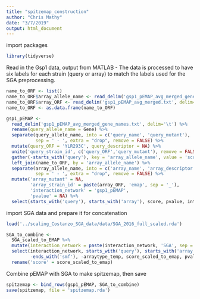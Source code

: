 ```yaml
---
title: "spitzemap_construction"
author: "Chris Mathy"
date: "3/7/2019"
output: html_document
---
```


import packages
```r
library(tidyverse)
```

Read in the Gsp1 data, output from MATLAB
- The data is processed to have six labels for each strain (query or array) to match the labels
  used for the SGA preprocessing.
```r
name_to_ORF <- list()
name_to_ORF$array_allele_name <- read_delim('gsp1_pEMAP_avg_merged_gene_names.txt', delim='\t') %>% colnames()
name_to_ORF$array_ORF <- read_delim('gsp1_pEMAP_avg_merged.txt', delim='\t') %>% colnames()
name_to_ORF <- as.data.frame(name_to_ORF)

gsp1_pEMAP <-
  read_delim('gsp1_pEMAP_avg_merged_gene_names.txt', delim='\t') %>% 
  rename(query_allele_name = Gene) %>%
  separate(query_allele_name, into = c('query_name', 'query_mutant'),
           sep = ' - ', extra = "drop", remove = FALSE) %>% 
  mutate(query_ORF = 'YLR293C', query_descriptor = NA) %>% 
  unite('query_strain_id', c('query_ORF','query_mutant'), remove = FALSE) %>% 
  gather(-starts_with('query'), key = 'array_allele_name', value = 'score', na.rm = TRUE) %>%
  left_join(name_to_ORF, by = 'array_allele_name') %>% 
  separate(array_allele_name, into = c('array_name', 'array_descriptor'),
           sep = ' - ', extra = "drop", remove = FALSE) %>% 
  mutate('array_mutant' = NA,
         'array_strain_id' = paste(array_ORF, 'emap', sep = '_'),
         'interaction_network' = 'gsp1_pEMAP',
         'pvalue' = NA) %>%
  select(starts_with('query'), starts_with('array'), score, pvalue, interaction_network)
```

import SGA data and prepare it for concatenation
```r
load('../scaling_Costanzo_SGA_data/data/SGA_2016_full_scaled.rda')

SGA_to_combine <-
  SGA_scaled_to_EMAP %>% 
  mutate(interaction_network = paste(interaction_network, 'SGA', sep = '_')) %>% 
  select(interaction_network, starts_with('query'), starts_with('array'),
         -ends_with('smf'), -arraytype_temp, score_scaled_to_emap, pvalue) %>% 
  rename('score' = score_scaled_to_emap)
```

Combine pEMAP with SGA to make spitzemap, then save
```r
spitzemap <- bind_rows(gsp1_pEMAP, SGA_to_combine)
save(spitzemap, file = 'spitzemap.rda')
```
